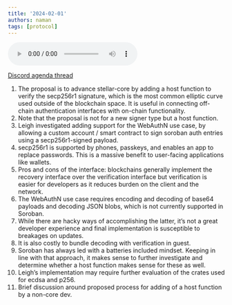```yaml
---
title: '2024-02-01'
authors: naman
tags: [protocol]
---
```


<audio controls>
  <source
    src="https://pub-b2eaaee2bbe74d70820bacb7298958f5.r2.dev/Stellar-Protocol-Meeting-02-01-2024.mp3"
    type="audio/mpeg"
  ></source>
  Your browser does not support the audio element.
</audio>

[Discord agenda thread](https://discord.com/channels/897514728459468821/1201979721211203614)

1. The proposal is to advance stellar-core by adding a host function to verify the secp256r1 signature, which is the most common elliptic curve used outside of the blockchain space. It is useful in connecting off-chain authentication interfaces with on-chain functionality.
1. Note that the proposal is not for a new signer type but a host function.
1. Leigh investigated adding support for the WebAuthN use case, by allowing a custom account / smart contract to sign soroban auth entries using a secp256r1-signed payload.
1. secp256r1 is supported by phones, passkeys, and enables an app to replace passwords. This is a massive benefit to user-facing applications like wallets.
1. Pros and cons of the interface: blockchains generally implement the recovery interface over the verification interface but verification is easier for developers as it reduces burden on the client and the network.
1. The WebAuthN use case requires encoding and decoding of base64 payloads and decoding JSON blobs, which is not currently supported in Soroban.
1. While there are hacky ways of accomplishing the latter, it’s not a great developer experience and final implementation is susceptible to breakages on updates.
1. It is also costly to bundle decoding with verification in guest.
1. Soroban has always led with a batteries included mindset. Keeping in line with that approach, it makes sense to further investigate and determine whether a host function makes sense for these as well.
1. Leigh’s implementation may require further evaluation of the crates used for ecdsa and p256.
1. Brief discussion around proposed process for adding of a host function by a non-core dev.